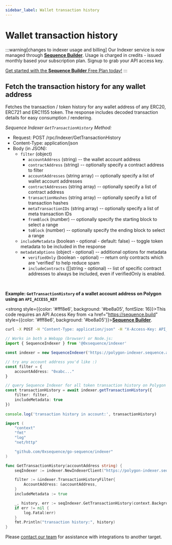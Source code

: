 ```yaml
---
sidebar_label: Wallet transaction history
---
```




# Wallet transaction history

:::warning[changes to indexer usage and billing]
Our Indexer service is now managed through **[Sequence Builder](https://sequence.build/landing)**. Usage is charged in credits - issued monthly based your subscription plan. Signup to grab your API access key. 

[Get started with the **Sequence Builder** Free Plan today!](https://sequence.build/landing)
:::

## Fetch the transaction history for any wallet address

Fetches the transaction / token history for any wallet address of any ERC20, ERC721 and ERC1155 token.
The response includes decoded transaction details for easy consumption / rendering.

*Sequence Indexer `GetTransactionHistory` Method:*

* Request: POST /rpc/Indexer/GetTransactionHistory
* Content-Type: application/json
* Body (in JSON):
	* `filter` (object)
		* `accountAddress` (string) -- the wallet account address
		* `contractAddress` (string) -- optionally specify a contract address to filter
		* `accountAddresses` (string array) -- optionally specify a list of wallet account addresses
		* `contractAddresses` (string array) -- optionally specify a list of contract address
		* `transactionHashes` (string array) -- optionally specify a list of transaction hashes
		* `metaTransactionIDs` (string array) -- optionally specify a list of meta transaction IDs
		* `fromBlock` (number) -- optionally specify the starting block to select a range
		* `toBlock` (number) -- optionally specify the ending block to select a range
	* `includeMetadata` (boolean - optional - default: false) -- toggle token metadata to be included in the response
	* `metadataOptions` (object - optional) -- additional options for metadata
		- `verifiedOnly` (boolean - optional) -- return only contracts which are 'verified' to help reduce spam
		- `includeContracts` ([]string - optional) -- list of specific contract addresses to always be included, even if verifiedOnly is enabled.


<br />

**Example: `GetTransactionHistory` of a wallet account address on Polygon using an `API_ACCESS_KEY`**

<strong style={{color: '#fff8e6', background: '#be8a05', fontSize: 16}}>This code requires an API Access Key from <a href="https://sequence.build" style={{color: '#fff8e6', background: '#be8a05'}}><u>**Sequence Builder**</u></a>.</strong>
<Tabs>
<TabItem value="curl" label="curl">

```bash class=wrap
curl -X POST -H "Content-Type: application/json" -H "X-Access-Key: API_ACCESS_KEY" https://polygon-indexer.sequence.app/rpc/Indexer/GetTransactionHistory -d '{ "filter": { "accountAddress": "0x8e3E38fe7367dd3b52D1e281E4e8400447C8d8B9" }, "includeMetadata": true }'
```

</TabItem>
<TabItem value="js" label="Javascript / Typescript">

```ts
// Works in both a Webapp (browser) or Node.js:
import { SequenceIndexer } from '@0xsequence/indexer'

const indexer = new SequenceIndexer('https://polygon-indexer.sequence.app', 'API_ACCESS_KEY')

// try any account address you'd like :)
const filter = {
	accountAddress: "0xabc..."
}

// query Sequence Indexer for all token transaction history on Polygon
const transactionHistory = await indexer.getTransactionHistory({
	filter: filter,
	includeMetadata: true
})
	
console.log('transaction history in account:', transactionHistory)
```

</TabItem>
<TabItem value="golang" label="Go">

```go
import (
	"context"
	"fmt"
	"log"
	"net/http"

	"github.com/0xsequence/go-sequence/indexer"
)

func GetTransactionHistory(accountAddress string) {
	seqIndexer := indexer.NewIndexerClient("https://polygon-indexer.sequence.app", http.DefaultClient)

	filter := &indexer.TransactionHistoryFilter{
		AccountAddress: &accountAddress,
	}
	includeMetadata := true

	_, history, err := seqIndexer.GetTransactionHistory(context.Background(), filter, nil, &includeMetadata)
	if err != nil {
		log.Fatal(err)
	}
	fmt.Println("transaction history:", history)
}
```

</TabItem>
<TabItem value="other" label="Other">

Please [contact our team](/support) for assistance with integrations to another target.

</TabItem>
</Tabs>
